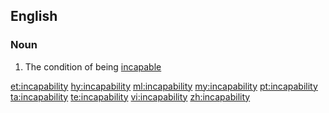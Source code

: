 ==English==

===Noun===
{{en-noun|-}}

# The condition of being [[incapable]]

[[et:incapability]]
[[hy:incapability]]
[[ml:incapability]]
[[my:incapability]]
[[pt:incapability]]
[[ta:incapability]]
[[te:incapability]]
[[vi:incapability]]
[[zh:incapability]]